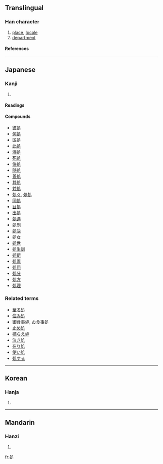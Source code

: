 {{see|處}}

==Translingual==
===Han character===
{{Han char|rad=几|as=03|sn=5|four=|canj=竹水竹弓 (HEHN)}}
# [[place]], [[locale]]
# [[department]]
====References====
{{Han ref|kx=0134.050|dkj=01745|dj=0299.150|hdz=10276.130|uh=51E6|ud=20966}}
----
==Japanese==
===Kanji===
{{ja-kanji|grade=|rs=几03}}
# {{defn|Japanese}}
====Readings====
{{ja-readings|on=[[しょ]] ([[sho]])|kun=[[おる]] ([[oru]]), [[ところ]] ([[tokoro]])}}
====Compounds====
*[[彼処]]
*[[何処]]
*[[区処]]
*[[此処]]
*[[酒処]]
*[[死処]]
*[[住処]]
*[[随処]]
*[[善処]]
*[[其処]]
*[[対処]]
*[[処々]], [[処処]]
*[[同処]]
*[[目処]]
*[[出処]]
*[[処遇]]
*[[処刑]]
*[[処決]]
*[[処女]]
*[[処世]]
*[[処生訓]]
*[[処断]]
*[[処置]]
*[[処罰]]
*[[処分]]
*[[処方]]
*[[処理]]


===Related terms===
*[[至る処]]
*[[住み処]]
*[[御食事処]], [[お食事処]]
*[[止め処]]
*[[捕らえ処]]
*[[泣き処]]
*[[在り処]]
*[[使い処]]
*[[処する]]
----
==Korean==
===Hanja===
{{ko-hanja|hangeul=[[처]]|rv=cheo|mr=ch'ŏ}}
# {{defn|Korean}}
----
==Mandarin==
===Hanzi===
{{cmn-hanzi|pin=[[chǔ]] (chu3)|wg=ch'u<sup>3</sup>}}
# {{defn|Mandarin}}

[[fr:処]]
